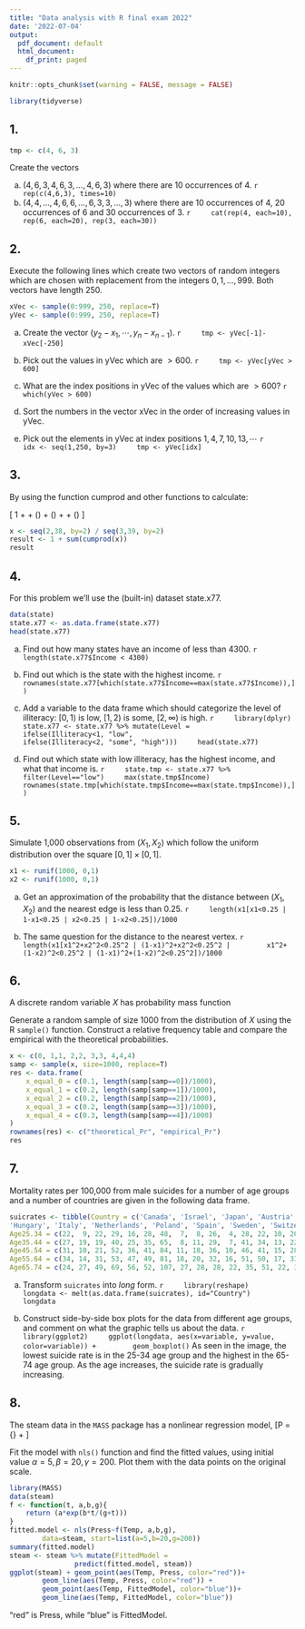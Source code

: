 ```yaml
---
title: "Data analysis with R final exam 2022"
date: '2022-07-04'
output:
  pdf_document: default
  html_document:
    df_print: paged
---
```


```r
knitr::opts_chunk$set(warning = FALSE, message = FALSE) 
```

```r
library(tidyverse)
```

## 1. 

```r
tmp <- c(4, 6, 3)
```

Create the vectors

(a) $(4, 6, 3, 4, 6, 3, \dots, 4, 6, 3)$ where there are 10 occurrences of 4.
    ```r
    rep(c(4,6,3), times=10)
    ```
(b) $(4, 4, \dots, 4, 6, 6, \dots, 6, 3, 3, \dots, 3)$ where there are 10 occurrences of 4, 20 occurrences of 6 and 30 occurrences of 3.
    ```r
    cat(rep(4, each=10), rep(6, each=20), rep(3, each=30))
    ```

## 2. 
Execute the following lines which create two vectors of random integers which are chosen with replacement from the integers $0, 1, \dots , 999$. Both vectors have length 250. 

```r
xVec <- sample(0:999, 250, replace=T)
yVec <- sample(0:999, 250, replace=T)
```

(a) Create the vector $(y_2 - x_1, \cdots, y_n - x_{n-1}).$
    ```r
    tmp <- yVec[-1]-xVec[-250]
    ```
(b) Pick out the values in yVec which are $> 600$.
    ```r
    tmp <- yVec[yVec > 600]
    ```
(c) What are the index positions in yVec of the values which are $> 600$? 
    ```r
    which(yVec > 600)
    ```
(d) Sort the numbers in the vector xVec in the order of increasing values in yVec. 
    
(e) Pick out the elements in yVec at index positions $1, 4, 7, 10, 13, \cdots$
    ```r
    idx <- seq(1,250, by=3)
    tmp <- yVec[idx]
    ```

## 3.
By using the function cumprod and other functions to calculate:

\[ 1 + \frac{2}{3} + \left(\frac{2}{3}\frac{4}{5}\right) + \left(\frac{2}{3}\frac{4}{5}\frac{6}{7}\right) + \cdots + \left(\frac{2}{3}\frac{4}{5}\cdots\frac{38}{39}\right)
\]

```r
x <- seq(2,38, by=2) / seq(3,39, by=2)
result <- 1 + sum(cumprod(x))
result
```

## 4. 
For this problem we'll use the (built-in) dataset state.x77.
```r
data(state)
state.x77 <- as.data.frame(state.x77)
head(state.x77)
```

a. Find out how many states have an income of less than 4300.
    ```r
    length(state.x77$Income < 4300)
    ```

b.	Find out which is the state with the highest income.
    ```r
    rownames(state.x77[which(state.x77$Income==max(state.x77$Income)),])
    ```

c.	Add a variable to the data frame which should categorize the level of illiteracy: $[0,1)$ is low, $[1,2)$ is some, $[2, \infty)$ is high.
    ```r
    library(dplyr)
    state.x77 <- state.x77 %>% mutate(Level = 
                ifelse(Illiteracy<1, "low",
                    ifelse(Illiteracy<2, "some", "high")))
    head(state.x77)
    ```

d.	Find out which state with low illiteracy, has the highest income, and what that income is.
    ```r
    state.tmp <- state.x77 %>% filter(Level=="low")
    max(state.tmp$Income)
    rownames(state.tmp[which(state.tmp$Income==max(state.tmp$Income)),])
    ```

## 5. 
Simulate 1,000 observations from $(X_1, X_2)$ which follow the uniform distribution over the square $[0, 1] \times [0, 1]$.
```r
x1 <- runif(1000, 0,1)
x2 <- runif(1000, 0,1)
```
a. Get an approximation of the probability that the distance between $(X_1, X_2)$ and the nearest edge is less than 0.25.
    ```r
    length(x1[x1<0.25 | 1-x1<0.25 | x2<0.25 | 1-x2<0.25])/1000
    ```

b. The same question for the distance to the nearest vertex.
    ```r
    length(x1[x1^2+x2^2<0.25^2 | (1-x1)^2+x2^2<0.25^2 |
        x1^2+(1-x2)^2<0.25^2 | (1-x1)^2+(1-x2)^2<0.25^2])/1000
    ```

## 6.
A discrete random variable $X$ has probability mass function 

```{=latex}
\begin{center}\begin{tabular}{lrrrrr} $x$ & 0 & 1 & 2 & 3 & 4 \\\hline $p(x)$ & 0.1 & 0.2 & 0.2 & 0.2 & 0.3 \end{tabular}\end{center}
```

Generate a random sample of size 1000 from the distribution of $X$ using the R `sample()` function. Construct a relative frequency table and compare the empirical with the theoretical probabilities. 
```r
x <- c(0, 1,1, 2,2, 3,3, 4,4,4)
samp <- sample(x, size=1000, replace=T)
res <- data.frame(
    x_equal_0 = c(0.1, length(samp[samp==0])/1000),
    x_equal_1 = c(0.2, length(samp[samp==1])/1000),
    x_equal_2 = c(0.2, length(samp[samp==2])/1000),
    x_equal_3 = c(0.2, length(samp[samp==3])/1000),
    x_equal_4 = c(0.3, length(samp[samp==4])/1000)
)
rownames(res) <- c("theoretical_Pr", "empirical_Pr")
res
```


## 7. 
Mortality rates per 100,000 from male suicides for a number of age groups and a number of countries are given in the following data frame. 
```r
suicrates <- tibble(Country = c('Canada', 'Israel', 'Japan', 'Austria', 'France', 'Germany',
'Hungary', 'Italy', 'Netherlands', 'Poland', 'Spain', 'Sweden', 'Switzerland', 'UK', 'USA'), 
Age25.34 = c(22,  9, 22, 29, 16, 28, 48,  7,  8, 26,  4, 28, 22, 10, 20), 
Age35.44 = c(27, 19, 19, 40, 25, 35, 65,  8, 11, 29,  7, 41, 34, 13, 22), 
Age45.54 = c(31, 10, 21, 52, 36, 41, 84, 11, 18, 36, 10, 46, 41, 15, 28), 
Age55.64 = c(34, 14, 31, 53, 47, 49, 81, 18, 20, 32, 16, 51, 50, 17, 33), 
Age65.74 = c(24, 27, 49, 69, 56, 52, 107, 27, 28, 28, 22, 35, 51, 22, 37))
```

a. Transform `suicrates` into *long* form.
    ```r
    library(reshape)
    longdata <- melt(as.data.frame(suicrates), id="Country")
    longdata
    ```

b. Construct side-by-side box plots for the data from different age groups, and comment on what the graphic tells us about the data. 
    ```r
    library(ggplot2)
    ggplot(longdata, aes(x=variable, y=value, color=variable)) +
        geom_boxplot()
    ```
    As seen in the image, the lowest suicide rate is in the 25-34 age group and the highest in the 65-74 age group.
    As the age increases, the suicide rate is gradually increasing.

## 8. 
The steam data in the `MASS` package has a nonlinear regression model, 
\[P = \alpha \exp\left\{\frac{\beta t}{\gamma + t}\right\} + \varepsilon \]

Fit the  model with `nls()` function and find the fitted values, using initial value $\alpha = 5, \beta = 20, \gamma = 200$. Plot them with the data points on the original scale.

```r
library(MASS)
data(steam)
f <- function(t, a,b,g){
    return (a*exp(b*t/(g+t)))
}
fitted.model <- nls(Press~f(Temp, a,b,g), 
        data=steam, start=list(a=5,b=20,g=200))
summary(fitted.model)
steam <- steam %>% mutate(FittedModel = 
                predict(fitted.model, steam))
ggplot(steam) + geom_point(aes(Temp, Press, color="red"))+
        geom_line(aes(Temp, Press, color="red")) +
        geom_point(aes(Temp, FittedModel, color="blue"))+
        geom_line(aes(Temp, FittedModel, color="blue"))
```
"red" is Press, while "blue" is FittedModel.